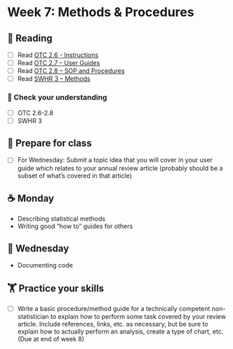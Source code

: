 
# Week 7: Methods & Procedures

## 📖 Reading

- [ ] Read [OTC 2.6 - Instructions](https://alg.manifoldapp.org/read/open-technical-communication/section/29783307-99ef-466b-af28-384980bfb23c)
- [ ] Read [OTC 2.7 – User  Guides](https://alg.manifoldapp.org/read/open-technical-communication/section/15d19d46-ad79-4cec-bb8d-be6166bb3d8e)
- [ ] Read [OTC 2.8 – SOP and Procedures](https://alg.manifoldapp.org/read/open-technical-communication/section/041bfbe4-dbc8-4eb8-ac86-13e1a33646cb)
- [ ] Read [SWHR 3 – Methods](https://ehsanx.github.io/Scientific-Writing-for-Health-Research/methods-section.html)

### 🎯 Check your understanding

- [ ] OTC 2.6-2.8
- [ ] SWHR 3

## 🥣 Prepare for class

- [ ] For Wednesday: Submit a topic idea that you will cover in your user guide which relates to your annual review article (probably should be a subset of what's covered in that article)

## ☕ Monday

- Describing statistical methods
- Writing good “how to” guides for others

## 🐪 Wednesday

- Documenting code

##  🏋️ Practice your skills

- [ ] Write a basic procedure/method guide for a technically competent non-statistician to explain how to perform some task covered by your review article. Include references, links, etc. as necessary, but be sure to explain how to actually perform an analysis, create a type of chart, etc. (Due at end of week 8)


